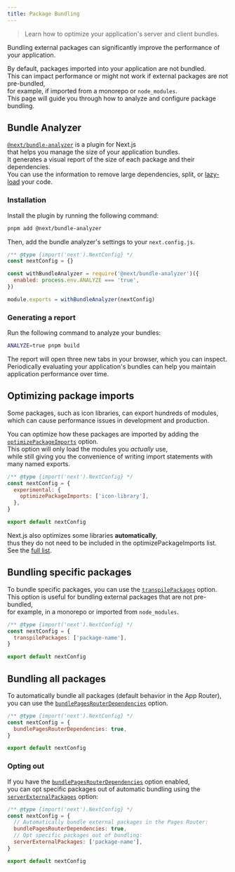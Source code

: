 ```yaml
---
title: Package Bundling
---
```


> Learn how to optimize your application's server and client bundles.

Bundling external packages can significantly improve the performance of your application.

By default, packages imported into your application are not bundled.  
This can impact performance or might not work if external packages are not pre-bundled,  
for example, if imported from a monorepo or `node_modules`.  
This page will guide you through how to analyze and configure package bundling.

## Bundle Analyzer

[`@next/bundle-analyzer`](https://www.npmjs.com/package/@next/bundle-analyzer) is a plugin for Next.js  
that helps you manage the size of your application bundles.  
It generates a visual report of the size of each package and their dependencies.  
You can use the information to remove large dependencies, split, or [lazy-load](/docs/app/building-your-application/optimizing/lazy-loading) your code.

### Installation

Install the plugin by running the following command:

```bash
pnpm add @next/bundle-analyzer
```

Then, add the bundle analyzer's settings to your `next.config.js`.

```js filename="next.config.js"
/** @type {import('next').NextConfig} */
const nextConfig = {}

const withBundleAnalyzer = require('@next/bundle-analyzer')({
  enabled: process.env.ANALYZE === 'true',
})

module.exports = withBundleAnalyzer(nextConfig)
```

### Generating a report

Run the following command to analyze your bundles:

```bash
ANALYZE=true pnpm build
```

The report will open three new tabs in your browser, which you can inspect.  
Periodically evaluating your application's bundles can help you maintain application performance over time.

## Optimizing package imports

Some packages, such as icon libraries, can export hundreds of modules,  
which can cause performance issues in development and production.

You can optimize how these packages are imported by adding the [`optimizePackageImports`](/docs/app/api-reference/next-config-js/optimizePackageImports) option.  
This option will only load the modules you _actually_ use,  
while still giving you the convenience of writing import statements with many named exports.

```js filename="next.config.mjs"
/** @type {import('next').NextConfig} */
const nextConfig = {
  experimental: {
    optimizePackageImports: ['icon-library'],
  },
}

export default nextConfig
```

Next.js also optimizes some libraries **automatically**,  
thus they do not need to be included in the optimizePackageImports list.  
See the [full list](https://nextjs.org/docs/app/api-reference/next-config-js/optimizePackageImports).

## Bundling specific packages

To bundle specific packages, you can use the [`transpilePackages`](/docs/app/api-reference/next-config-js/transpilePackages) option.  
This option is useful for bundling external packages that are not pre-bundled,  
for example, in a monorepo or imported from `node_modules`.

```js filename="next.config.mjs"
/** @type {import('next').NextConfig} */
const nextConfig = {
  transpilePackages: ['package-name'],
}

export default nextConfig
```

## Bundling all packages

To automatically bundle all packages (default behavior in the App Router),  
you can use the [`bundlePagesRouterDependencies`](/docs/pages/api-reference/next-config-js/bundlePagesRouterDependencies) option.

```js filename="next.config.mjs"
/** @type {import('next').NextConfig} */
const nextConfig = {
  bundlePagesRouterDependencies: true,
}

export default nextConfig
```

### Opting out

If you have the [`bundlePagesRouterDependencies`](/docs/pages/api-reference/next-config-js/bundlePagesRouterDependencies) option enabled,  
you can opt specific packages out of automatic bundling using the [`serverExternalPackages`](/docs/pages/api-reference/next-config-js/serverExternalPackages) option:

```js filename="next.config.mjs"
/** @type {import('next').NextConfig} */
const nextConfig = {
  // Automatically bundle external packages in the Pages Router:
  bundlePagesRouterDependencies: true,
  // Opt specific packages out of bundling:
  serverExternalPackages: ['package-name'],
}

export default nextConfig
```
